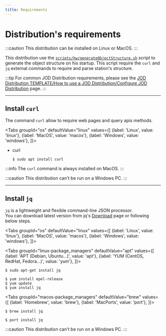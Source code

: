 ```yaml
---
title: Requirements
---
```

# Distribution's requirements


:::caution
This distribution can be installed on Linux or MacOS.
:::

This distribution use the [```scripts/hw/generateObjectStructure.sh```](https://bitbucket.org/johnosproject_shared/com.robypomper.josp.jod.aa_odh/src/master/dists/resources/scripts/hw/generateObjectStructure.sh) script to generate the object structure on his startup.
This script require the ```curl``` and ```jq``` external commands to require and parse station's structure.

:::tip
For common JOD Distribution requirements, please see the [JOD Distribution TEMPLATE/How to use a JOD Distribution/Configure JOD Distribution](/references/tools/jod_dist_template/how_to_use_a_jod_distribution/requirements) page.
:::

---

## Install ```curl```

The command ```curl``` allow to require web pages and query apis methods.

<Tabs groupId="os"
defaultValue="linux"
values={[
{label: 'Linux', value: 'linux'}, {label: 'MacOS', value: 'macos'}, {label: 'Windows', value: 'windows'},
]}>
<TabItem value="linux">
<ul>
<li>
curl<br/>

```shell
$ sudo apt install curl
```

</li>
</ul>
</TabItem>
<TabItem value="macos">

:::info
The ```curl``` command is always installed on MacOS.
:::

</TabItem>
<TabItem value="windows">

:::caution
This distribution can't be run on a Windows PC.
:::

</TabItem>
</Tabs>

---

## Install ```jq```

```jq``` is a lightweight and flexible command-line JSON processor.<br/>
You can download latest version from jq's [Download](https://stedolan.github.io/jq/download/) page or following below steps.

<Tabs groupId="os"
defaultValue="linux"
values={[
{label: 'Linux', value: 'linux'}, {label: 'MacOS', value: 'macos'}, {label: 'Windows', value: 'windows'},
]}>
<TabItem value="linux">

<Tabs
  groupId="linux-package_managers"
  defaultValue="apt"
  values={[
    {label: 'APT (Debian, Ubuntu...)', value: 'apt'},
    {label: 'YUM (CentOS, RedHat, Fedora...)', value: 'yum'},
  ]}>
  <TabItem value="apt">

```shell
$ sudo apt-get install jq
```

  </TabItem>
  <TabItem value="yum">

```shell
$ yum install epel-release
$ yum update
$ yum install jq
```

  </TabItem>
</Tabs>

</TabItem>
<TabItem value="macos">

<Tabs
  groupId="macos-package_managers"
  defaultValue="brew"
  values={[
    {label: 'Homebrew', value: 'brew'},
    {label: 'MacPorts', value: 'port'},
  ]}>
  <TabItem value="brew">

```shell
$ brew install jq
```

  </TabItem>
  <TabItem value="port">

```shell
$ port install jq
```

  </TabItem>
</Tabs>

</TabItem>
<TabItem value="windows">

:::caution
This distribution can't be run on a Windows PC.
:::

</TabItem>
</Tabs>
